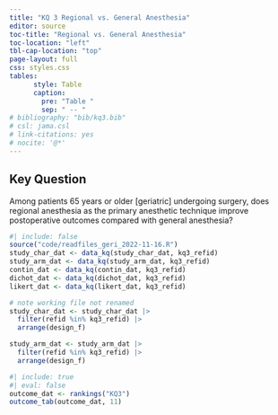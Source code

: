```yaml
---
title: "KQ 3 Regional vs. General Anesthesia"
editor: source
toc-title: "Regional vs. General Anesthesia"
toc-location: "left"
tbl-cap-location: "top"
page-layout: full
css: styles.css
tables:
      style: Table
      caption:
        pre: "Table "
        sep: " -- "
# bibliography: "bib/kq3.bib"
# csl: jama.csl
# link-citations: yes
# nocite: '@*'
---
```


## Key Question

Among patients 65 years or older \[geriatric\] undergoing surgery, does regional anesthesia as the primary anesthetic technique improve postoperative outcomes compared with general anesthesia?

<!-- setup -------------------------------------------- (2022-12-24 16:56) @ --->

```r
#| include: false
source("code/readfiles_geri_2022-11-16.R")
study_char_dat <- data_kq(study_char_dat, kq3_refid)
study_arm_dat <- data_kq(study_arm_dat, kq3_refid)
contin_dat <- data_kq(contin_dat, kq3_refid)
dichot_dat <- data_kq(dichot_dat, kq3_refid)
likert_dat <- data_kq(likert_dat, kq3_refid)
```

<!-- kq5..._dat files --------------------------------- (2022-12-28 08:41) @ --->

```r
# note working file not renamed
study_char_dat <- study_char_dat |> 
  filter(refid %in% kq3_refid) |> 
  arrange(design_f)

study_arm_dat <- study_arm_dat |> 
  filter(refid %in% kq3_refid) |> 
  arrange(design_f)
```

<!-- ## Outcome Importance Rankings -->

<!-- <font size = 4> `r table_ref()` Rankings of the 5 most important outcomes (11 respondents). </font> -->

```r
#| include: true
#| eval: false
outcome_dat <- rankings("KQ3")
outcome_tab(outcome_dat, 11)
```
